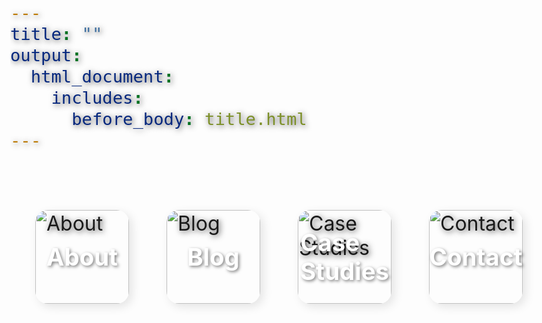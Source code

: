 ```yaml
---
title: ""
output:
  html_document:
    includes:
      before_body: title.html
---
```


<head>
    <style>

           /* Title Container Styling */
        .title-container {
        width: 30%;
        height: auto;
        background-image: url('images/cloud_title3.png');
        background-color: transparent !important;
        background-size: cover;
        background-position: center;
        background-repeat: no-repeat;
        display: flex;
        align-items: center;
        justify-content: center;
        color: rgba(0, 100, 250, 0.8);
        font-size: 1em;
        text-shadow: 2px 2px 5px rgba(0, 0, 0, 0.2);
        margin-bottom: 10px;
        border: none;
        
        }
    </style>
</head>

<head>
  <style>
    /* Reset default margins & paddings */
    * {
        margin: 0;
        padding: 0;
        box-sizing: border-box;
    }

    html, body {
        width: 100%;
        height: 100%;
        overflow-x: hidden;
        scroll-behavior: smooth; /* Optional: Smooth scrolling */
    }
    

    /* Make the image scroll without needing extra content */
    body {
        background-image: url('images/okinawa_blend_generated.png'); /* Update with your image path */
        background-size: auto;
        background-position: top;
        background-repeat: no-repeat;
        background-color: transparent;
        background-attachment: scroll; /* Make the image scroll */
        color: white;
        font-size: 2em;
        text-shadow: 2px 2px 10px rgba(0, 0, 0, 0.7);
        height: 500vh; /* Create scrolling effect without extra content */
        overflow-y: scroll; /* Enable vertical scrolling */
        class="main-content"
    }
  
    
  </style>
</head>

<head>
  <style>
  
    /* Container for cloud links at the top */
    .cloud-link-container {
        position: relative; /* Sticks to the top */
        top: 10px; /* Space from the top of the page */
        width: 100%;
        display: flex;
        justify-content: center; /* Center the clouds */
        gap: 20px; /* Space between clouds */
        z-index: 1000; /* Ensures clouds stay above other elements */
        pointer-events: none; /* Makes sure only links are clickable */
    }
    
    .cloud-link {
        display: inline-block;
        margin: 20px;
        position: relative;
        transition: transform 0.3s ease, box-shadow 0.3s ease;
        pointer-events: auto;
    }

    .cloud-link img {
        width: 150px; /* Adjust the size of the cloud */
        border-radius: 20px; /* Slight rounding for soft cloud edges */
        box-shadow: 5px 5px 15px rgba(0, 0, 0, 0.1); /* Soft shadow for depth */
        transition: transform 0.3s ease, box-shadow 0.3s ease;
    }

    .cloud-link:hover img {
        transform: translateY(-10px); /* Float effect */
        box-shadow: 10px 10px 20px rgba(0, 0, 0, 0.2); /* Deeper shadow */
    }

    .cloud-link:active img {
        transform: translateY(2px); /* Pressed effect */
        box-shadow: 3px 3px 10px rgba(0, 0, 0, 0.1);
    }

    /* Optional: Add text overlay on the cloud */
    .cloud-link span {
        position: absolute;
        top: 50%;
        left: 50%;
        transform: translate(-50%, -50%);
        color: white;
        font-size: 1.2em;
        font-weight: bold;
        text-shadow: 2px 2px 5px rgba(0, 0, 0, 0.5);
        pointer-events: none;
    }
    
     /* Footer styling */
    footer {
        padding: 20px;
        background-color: rgba(0, 0, 0, 0.8);
        color: white;
        text-align: center;
        position: absolute;
        bottom: 100;
        width: 100%;
    }
    body {
        padding-top: 100px; /* Ensure content isn't hidden behind the fixed cloud links */
    }
  </style>
</head>



<body>

  <!-- Cloud links with images -->
<div class="cloud-link-container">  
 <a href="#bottom" class="cloud-link">
    <img src="images/cloud_3.png" alt="About">
    <span>About
    </span>
  </a>
  
  <a href= blog.html class="cloud-link">
    <img src="images/cloud_4.png" alt="Blog">
    <span>Blog</span>
  </a>
  
  <a href="case_studies.html" class="cloud-link">
    <img src="images/cloud_2.png" alt="Case Studies">
    <span>Case Studies</span>
  </a>
  
  <a href="contact.html" class="cloud-link">
    <img src="images/cloud_1.png" alt="Contact">
    <span>Contact</span>
  </a>
</div> 
  

<footer id="bottom" style="
    display: flex; 
    flex-direction: column; /* Title on top, text below */
    justify-content: center; 
    align-items: center; 
    gap: 10px;
    padding: 20px; 
    background-color: rgba(0, 70, 60, 0.2);
    color: white; 
    text-align: center;
    width: 100%;
    position: relative; /* Keeps footer always at the bottom */
    bottom: 0;
    left: 0;
    transform: translateX(50px);
    transform: translateY(4050px);
    pointer-events: auto;">
    
    <!-- Title on top -->
  <h2 style="margin: 0;">About Section</h2>
    
    <!-- Horizontal layout for the text -->
  <div style="
        display: flex; 
        flex-direction: row; 
        justify-content: center;
        align-items: center; 
        gap: 10px;
        flex-wrap: wrap; /* Enable wrapping */
        white-space: normal; /* Allow line breaks in text */
        overflow-wrap: break-word; /* Break long words if needed */
        max-width: 5000vw;">
        
   <p style="margin: 0; max-width: 1000vw;">My name is Connor, aka ConBee or cBee, I am a hardwoker and welcome to my Website!</p>
   <p style="margin: 0; max-width: 1000vw;">I am a programmer and can use many languages including
   python,SQL,HTML,R,and many more! </p>
   <p style="margin: 0; max-width: 1000vw;">I am working HARD to become a Data Analyst to help the world go around, plus I enjoy the challenge of finding solutions.</p>
   <p style="margin: 0; max-width: 1000vw;">I am a gardener/plantsman, athlete, bookworm, musician, self-taught student, and artist in my free time!</p>
   <p style="margin: 0; max-width: 30vw;">
            Please feel free to 
            <a href="contact.html" style="color: #00bfff; text-decoration: none;">
                contact me
            </a>, 
            check out my 
            <a href="case_studies.html" target="_blank" style="color: #00bfff; text-decoration: none;">
                case studies
            </a>, 
            and look through my 
            <a href="blog.html" target="_blank" style="color: #00bfff; text-decoration: none;">
                blog post
            </a>!
        </p>
   
 </div>
    
</footer>

</body>
